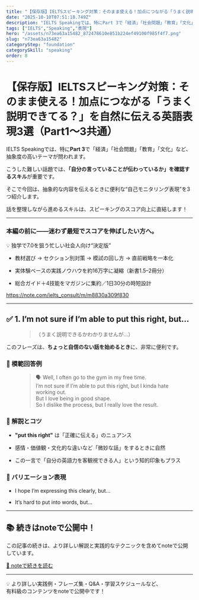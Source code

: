 ```yaml
---
title: "【保存版】IELTSスピーキング対策：そのまま使える！加点につながる「うまく説明できてる？」を自然に伝える英語表現3選（Part1〜3共通）"
date: "2025-10-10T07:51:18.749Z"
description: "IELTS Speakingでは、特にPart 3で「経済」「社会問題」「教育」「文化」など、抽象度の高いテーマが問われます。"
tags: ["IELTS","Speaking","表現"]
hero: "/assets/n73ea63a15482_872478610e851b224ef49100f985f4f7.png"
slug: "n73ea63a15482"
categoryStep: "foundation"
categorySkill: "speaking"
order: 8
---
```




<h1>【保存版】IELTSスピーキング対策：そのまま使える！加点につながる「うまく説明できてる？」を自然に伝える英語表現3選（Part1〜3共通）</h1>
<figure name="215374e7-cbee-4079-8811-cd23102cde6d"><OptimizedImage
  src="/assets/n73ea63a15482_872478610e851b224ef49100f985f4f7.png"
/><figcaption></figcaption></figure><figure name="64b79128-b5ed-4770-a756-1007d6a1187e" id="64b79128-b5ed-4770-a756-1007d6a1187e"><OptimizedImage
  src="/assets/n73ea63a15482_1754115295-XqGbexiksItzjd24crHnhEOB.png"
  width={620}
  height={346}
/><figcaption></figcaption></figure><p name="298e97fc-4ecf-4375-92cb-71ffd87c3dc1" id="298e97fc-4ecf-4375-92cb-71ffd87c3dc1">IELTS Speakingでは、特に<strong>Part 3</strong>で「経済」「社会問題」「教育」「文化」など、抽象度の高いテーマが問われます。</p><p name="df9b613b-c2d6-4387-b955-057a92f4952d" id="df9b613b-c2d6-4387-b955-057a92f4952d">こうした難しい話題では、<strong>「自分の言っていることが伝わっているか」を確認するスキル</strong>が重要です。</p><p name="9fda2e39-6abb-4ef4-a7c4-1ff235fb88ba" id="9fda2e39-6abb-4ef4-a7c4-1ff235fb88ba">そこで今回は、抽象的な内容を伝えるときに便利な“自己モニタリング表現”を3つ紹介します。</p><p name="83d69671-331c-4104-b628-cb246e0fb1f9" id="83d69671-331c-4104-b628-cb246e0fb1f9">話を整理しながら進めるスキルは、スピーキングのスコア向上に直結します！</p><hr /><h3 name="8ae109c7-54c8-4e57-ac78-f2d52ac93b37" id="8ae109c7-54c8-4e57-ac78-f2d52ac93b37">本編の前に——迷わず最短でスコアを伸ばしたい方へ。</h3><p name="a7b1d2d4-95a2-4feb-9b88-36328a857e24" id="a7b1d2d4-95a2-4feb-9b88-36328a857e24">💡 独学で7.0を狙う忙しい社会人向け“決定版”</p><ul name="29d0d64c-91fd-46bb-b62c-27fac31991d5" id="29d0d64c-91fd-46bb-b62c-27fac31991d5"><li><p name="e495319e-7a60-4680-a6c2-18998ac005a9" id="e495319e-7a60-4680-a6c2-18998ac005a9">教材選び → セクション別対策 → 模試の回し方 → 直前戦略を一本化</p></li><li><p name="0d2cbf7a-4ce3-466a-89b3-bbc2b79fe6ae" id="0d2cbf7a-4ce3-466a-89b3-bbc2b79fe6ae">実体験ベースの実践ノウハウを約16万字に凝縮（新書1.5–2冊分）</p></li><li><p name="be793e33-fd54-4537-877b-9cdd8d7cfe49" id="be793e33-fd54-4537-877b-9cdd8d7cfe49">総合ガイド＋4技能をマガジンに集約／1日30分の時短設計</p></li></ul><p name="52dc22cb-ce80-48dd-a3d5-4e125919c9bf"><a href="https://note.com/ielts_consult/m/m8830a309f830">https://note.com/ielts_consult/m/m8830a309f830</a></p><hr /><h2 name="98f657d4-7ca3-4bdc-9a65-957a3a82e8b9" id="98f657d4-7ca3-4bdc-9a65-957a3a82e8b9">✅ 1. I’m not sure if I’m able to put this right, but...</h2><figure name="50e5bc5a-6bcb-442f-89c7-8003e456b841" id="50e5bc5a-6bcb-442f-89c7-8003e456b841"><OptimizedImage
  src="/assets/n73ea63a15482_1754115332-OFlXi1kvbYe7ZmPTtJ3WnwM9.png"
  width={620}
  height={348}
/><figcaption></figcaption></figure><figure name="4cf7b137-7126-4285-9e91-36004a811699" id="4cf7b137-7126-4285-9e91-36004a811699"><blockquote><p name="9f4bffa7-8c92-4e31-9d02-660b866beaf0" id="9f4bffa7-8c92-4e31-9d02-660b866beaf0">（うまく説明できるかわかりませんが…）</p></blockquote><figcaption></figcaption></figure><p name="60581816-2694-478e-a337-4567a2debee2" id="60581816-2694-478e-a337-4567a2debee2">このフレーズは、<strong>ちょっと自信のない話を始めるとき</strong>に、非常に便利です。</p><h3 name="14a7a5b4-43d0-47d2-9d12-f749aa18de79" id="14a7a5b4-43d0-47d2-9d12-f749aa18de79">🧪 模範回答例</h3><figure name="c1757355-a79f-443c-a06d-2a0b4a117322" id="c1757355-a79f-443c-a06d-2a0b4a117322"><blockquote><p name="ac8a80af-e836-47d4-be08-b756776bf0d9" id="ac8a80af-e836-47d4-be08-b756776bf0d9">🗣️ Well, I often go to the gym in my free time. <br />I’m not sure if I’m able to put this right, but I kinda hate working out. <br />But I love being in good shape. <br />So I dislike the process, but I really love the result.</p></blockquote><figcaption></figcaption></figure><h3 name="d58042fd-e88a-4c37-b289-b9ab51970f51" id="d58042fd-e88a-4c37-b289-b9ab51970f51">🧠 解説とコツ</h3><ul name="0a4b0840-20ca-4c07-b4d8-b079f3e9e411" id="0a4b0840-20ca-4c07-b4d8-b079f3e9e411"><li><p name="ee1da045-b3d9-40d1-95cf-752fc757cc37" id="ee1da045-b3d9-40d1-95cf-752fc757cc37"><strong>"put this right"</strong> は「正確に伝える」のニュアンス</p></li><li><p name="0c81af06-18da-447a-ad96-ee7bb498af87" id="0c81af06-18da-447a-ad96-ee7bb498af87">感情・価値観・文化的な違いなど「微妙な話」をするときに自然</p></li><li><p name="87a21ee6-42e5-49e4-bd3c-d89e56deffcc" id="87a21ee6-42e5-49e4-bd3c-d89e56deffcc">この一言で「自分の英語力を客観視できる人」という知的印象もプラス</p></li></ul><h3 name="3dfc9b69-9024-4c5a-bd9a-76f72e2b305a" id="3dfc9b69-9024-4c5a-bd9a-76f72e2b305a">💬 バリエーション表現</h3><ul name="ba7e22a6-b57f-4728-a26d-8a5716508737" id="ba7e22a6-b57f-4728-a26d-8a5716508737"><li><p name="5454560b-913a-4b70-8183-9e14696cd1d5" id="5454560b-913a-4b70-8183-9e14696cd1d5">I hope I’m expressing this clearly, but...</p></li><li><p name="e24f25af-76ac-4d78-aecb-01fc5e538799" id="e24f25af-76ac-4d78-aecb-01fc5e538799">It’s hard to put into words, but…</p></li></ul><hr />
<h2>📚 続きはnoteで公開中！</h2>
<p>この記事の続きは、より詳しい解説と実践的なテクニックを含めてnoteで公開しています。</p>
<p>
<a href="https://note.com/ielts_consult/n/n73ea63a15482" target="_blank" rel="noopener noreferrer">📖 noteで続きを読む</a>
</p>
<hr />
<p>
💡 より詳しい実践例・フレーズ集・Q&amp;A・学習スケジュールなど、<br />
有料級のコンテンツをnoteで公開中です！
</p>

